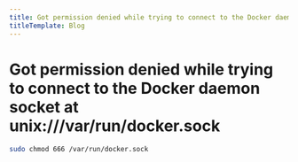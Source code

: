 ```yaml
---
title: Got permission denied while trying to connect to the Docker daemon socket at unix:///var/run/docker.sock
titleTemplate: Blog
---
```




# Got permission denied while trying to connect to the Docker daemon socket at unix:///var/run/docker.sock

```bash
sudo chmod 666 /var/run/docker.sock
```


<Comments />